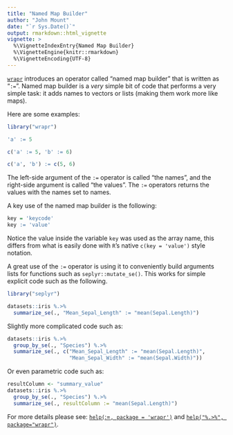 ```yaml
---
title: "Named Map Builder"
author: "John Mount"
date: "`r Sys.Date()`"
output: rmarkdown::html_vignette
vignette: >
  %\VignetteIndexEntry{Named Map Builder}
  %\VignetteEngine{knitr::rmarkdown}
  %\VignetteEncoding{UTF-8}
---
```


[`wrapr`](https://github.com/WinVector/wrapr) introduces an operator called "named map builder" that is written as "`:=`".  Named map builder is a *very* simple bit of code that performs a very simple task: it adds names to vectors or lists (making them work more like maps).

Here are some examples:

```r
library("wrapr")

'a' := 5

c('a' := 5, 'b' := 6)

c('a', 'b') := c(5, 6)
```

The left-side argument of the `:=` operator is called "the names", and the right-side argument is called "the values".  The `:=` operators returns the values with the names set to names.

A key use of the named map builder is the following:

```r
key = 'keycode'
key := 'value'
```

Notice the value inside the variable `key` was used as the array name, this differs from 
what is easily done with `R`'s native `c(key = 'value')` style notation.

A great use of the `:=` operator is using it to conveniently build arguments lists for functions such as `seplyr::mutate_se()`.  This works for simple explicit code such as the following.

```r
library("seplyr")

datasets::iris %.>%
  summarize_se(., "Mean_Sepal_Length" := "mean(Sepal.Length)")
```

Slightly more complicated code such as:

```r
datasets::iris %.>%
  group_by_se(., "Species") %.>%
  summarize_se(., c("Mean_Sepal_Length" := "mean(Sepal.Length)",
                    "Mean_Sepal_Width" := "mean(Sepal.Width)"))
```

Or even parametric code such as:

```r
resultColumn <- "summary_value"
datasets::iris %.>%
  group_by_se(., "Species") %.>%
  summarize_se(., resultColumn := "mean(Sepal.Length)")
```



For more details please see: [`help(`:=`, package = 'wrapr')`](https://winvector.github.io/wrapr/reference/named_map_builder.html) and 
[`help("%.>%", package="wrapr")`](https://winvector.github.io/wrapr/reference/grapes-.-greater-than-grapes.html).


